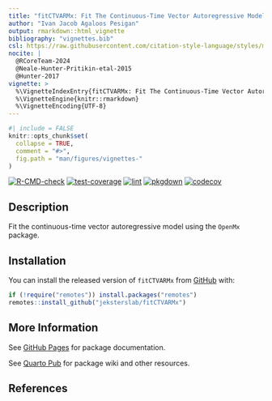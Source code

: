 ```yaml
---
title: "fitCTVARMx: Fit The Continuous-Time Vector Autoregressive Model"
author: "Ivan Jacob Agaloos Pesigan"
output: rmarkdown::html_vignette
bibliography: "vignettes.bib"
csl: https://raw.githubusercontent.com/citation-style-language/styles/master/apa.csl
nocite: |
  @RCoreTeam-2024
  @Neale-Hunter-Pritikin-etal-2015
  @Hunter-2017
vignette: >
  %\VignetteIndexEntry{fitCTVARMx: Fit The Continuous-Time Vector Autoregressive Model}
  %\VignetteEngine{knitr::rmarkdown}
  %\VignetteEncoding{UTF-8}
---
```


```r
#| include = FALSE
knitr::opts_chunk$set(
  collapse = TRUE,
  comment = "#>",
  fig.path = "man/figures/vignettes-"
)
```

<!-- badges: start -->
[![R-CMD-check](https://github.com/jeksterslab/fitCTVARMx/workflows/R-CMD-check/badge.svg)](https://github.com/jeksterslab/fitCTVARMx/actions)
[![test-coverage](https://github.com/jeksterslab/fitCTVARMx/actions/workflows/test-coverage.yml/badge.svg)](https://github.com/jeksterslab/fitCTVARMx/actions/workflows/test-coverage.yml)
[![lint](https://github.com/jeksterslab/fitCTVARMx/actions/workflows/lint.yml/badge.svg)](https://github.com/jeksterslab/fitCTVARMx/actions/workflows/lint.yml)
[![pkgdown](https://github.com/jeksterslab/fitCTVARMx/actions/workflows/pkgdown-gh-pages.yml/badge.svg)](https://github.com/jeksterslab/fitCTVARMx/actions/workflows/pkgdown-gh-pages.yml)
[![codecov](https://codecov.io/gh/jeksterslab/fitCTVARMx/branch/main/graph/badge.svg)](https://codecov.io/gh/jeksterslab/fitCTVARMx)
<!-- badges: end -->

## Description

Fit the continuous-time vector autoregressive model using the `OpenMx` package.

## Installation

You can install the released version of
`fitCTVARMx`
from
[GitHub](https://github.com/jeksterslab/fitCTVARMx) with:

```r
if (!require("remotes")) install.packages("remotes")
remotes::install_github("jeksterslab/fitCTVARMx")
```

## More Information

See
[GitHub Pages](https://jeksterslab.github.io/fitCTVARMx)
for package documentation.

See
[Quarto Pub](https://jeksterslab.quarto.pub/fitCTVARMx)
for package wiki and other resources.

## References
